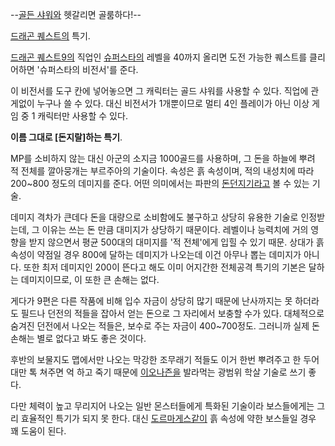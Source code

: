 --[[골든 샤워]]와 헷갈리면 골룸하다!--

[[드래곤 퀘스트]]의 특기. 

[[드래곤 퀘스트9]]의 직업인 [[슈퍼스타]]의 레벨을 40까지 올리면 도전 가능한 퀘스트를 클리어하면 '슈퍼스타의 비전서'를 준다.

이 비전서를 도구 칸에 넣어놓으면 그 캐릭터는 골드 샤워를 사용할 수 있다. 직업에 관게없이 누구나 쓸 수 있다. 대신 비전서가 1개뿐이므로 멀티 4인 플레이가 아닌 이상 게임 중 1 캐릭터만 사용할 수 있다.

'''이름 그대로 [돈지랄]하는 특기'''.

MP를 소비하지 않는 대신 아군의 소지금 1000골드를 사용하며, 그 돈을 하늘에 뿌려 적 전체를 깔아뭉개는 부르주아의 기술이다. 속성은 흙 속성이며, 적의 내성치에 따라 200~800 정도의 데미지를 준다. 어떤 의미에서는 파판의 [[돈던지기]]라고 볼 수 있는 기술.

데미지 격차가 큰데다 돈을 대량으로 소비함에도 불구하고 상당히 유용한 기술로 인정받는데, 그 이유는 쓰는 돈 만큼 대미지가 상당하기 때문이다. 레벨이나 능력치에 거의 영향을 받지 않으면서 평균 500대의 대미지를 '적 전체'에게 입힐 수 있기 때문. 상대가 흙 속성이 약점일 경우 800에 달하는 데미지가 나오는데 이건 아무나 뽑는 데미지가 아니다. 또한 최저 데미지인 200이 뜬다고 해도 이미 어지간한 전체공격 특기의 기본은 달하는 데미지이므로, 이 또한 큰 손해는 없다.

게다가 9편은 다른 작품에 비해 입수 자금이 상당히 많기 때문에 난사까지는 못 하더라도 필드나 던전의 적들을 잡아서 얻는 돈으로 그 자리에서 보충할 수가 있다. 대체적으로 숨겨진 던전에서 나오는 적들은, 보수로 주는 자금이 400~700정도. 그러니까 실제 돈 손해는 별로 없다고 봐도 좋은 것이다.

후반의 보물지도 맵에서만 나오는 막강한 조무래기 적들도 이거 한번 뿌려주고 한 두어 대만 톡 쳐주면 억 하고 죽기 때문에 [[이오나즌]]을 발라먹는 광범위 학살 기술로 쓰기 좋다. 

다만 체력이 높고 무리지어 나오는 일반 몬스터들에게 특화된 기술이라 보스들에게는 그리 효율적인 특기가 되지 못 한다. 대신 [[도르마게스]]같이 흙 속성에 약한 보스들일 경우 꽤 도움이 된다.
